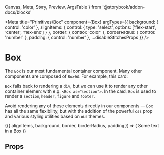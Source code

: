   Canvas,
  Meta,
  Story,
  Preview,
  ArgsTable
} from '@storybook/addon-docs/blocks'


<Meta
  title="Primitives/Box"
  component={Box}
  argTypes={{
    background: { control: 'color' },
    alignItems: {
      control: { type: 'select', options: ['flex-start', 'center', 'flex-end'] }
    },
    border: { control: 'color' },
    borderRadius: { control: 'number' },
    padding: { control: 'number' },
    ...disableStitchesProps
  }}
/>

# Box

The `Box` is our most fundamental container component. Many other components are composed of `Box`es. For example, this card:

<Card />

`Box` falls back to rendering a `div`, but we can use it to render any other container element with e.g. `<Box as="section">`. In the card, `Box` is used to render a `section`,
`header`, `figure` and `footer`.

Avoid rendering any of these elements directly in our components — `Box` has all the same flexibility, but with the
addition of the powerful `css` prop and various styling utilities based on our themes.

<Canvas>
  <Story
    name="Basic"
    args={{
      alignItems: 'flex-start',
      background: 'white',
      border: '#ebebeb',
      borderRadius: 8,
      padding: 8
    }}
  >
    {({ alignItems, background, border, borderRadius, padding }) => (
      <Box
        as="section"
        css={{
          height: '250px',
          width: '250px',
          margin: 'auto',
          display: 'flex',
          flexDirection: 'column',
          justifyContent: 'center',
          alignItems,
          backgroundColor: background,
          border: `1px solid ${border}`,
          borderRadius,
          boxShadow: 'rgba(100, 100, 111, 0.2) 0px 7px 29px 0px',
          padding
        }}
      >
        Some text in a Box
      </Box>
    )}
  </Story>
</Canvas>

## Props

<ArgsTable of={Box} />
